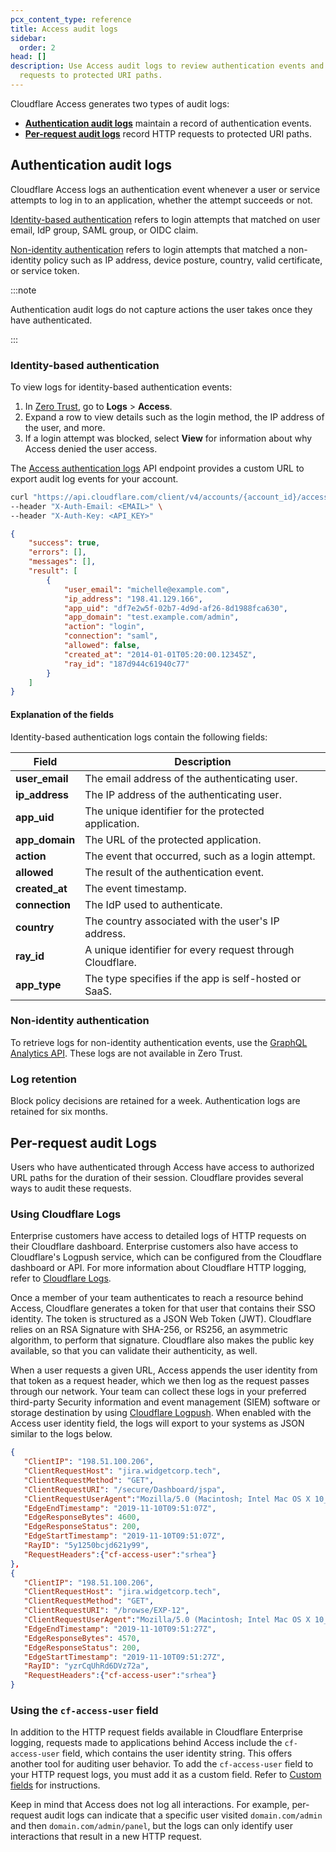 ```yaml
---
pcx_content_type: reference
title: Access audit logs
sidebar:
  order: 2
head: []
description: Use Access audit logs to review authentication events and HTTP
  requests to protected URI paths.
---
```



Cloudflare Access generates two types of audit logs:

- **[Authentication audit logs](#authentication-audit-logs)** maintain a record of authentication events.
- **[Per-request audit logs](#per-request-audit-logs)** record HTTP requests to protected URI paths.

## Authentication audit logs

Cloudflare Access logs an authentication event whenever a user or service attempts to log in to an application, whether the attempt succeeds or not.

[Identity-based authentication](#identity-based-authentication) refers to login attempts that matched on user email, IdP group, SAML group, or OIDC claim.

[Non-identity authentication](#non-identity-authentication) refers to login attempts that matched a non-identity policy such as IP address, device posture, country, valid certificate, or service token.

:::note

Authentication audit logs do not capture actions the user takes once they have authenticated.

:::

### Identity-based authentication

<Tabs syncKey="dashPlusAPI"> <TabItem label="Dashboard">

To view logs for identity-based authentication events:

1. In [Zero Trust](https://one.dash.cloudflare.com), go to **Logs** > **Access**.
2. Expand a row to view details such as the login method, the IP address of the user, and more.
3. If a login attempt was blocked, select **View** for information about why Access denied the user access.

</TabItem> <TabItem label="API">

The [Access authentication logs](/api/resources/zero_trust/subresources/access/subresources/logs/subresources/access_requests/methods/list/) API endpoint provides a custom URL to export audit log events for your account.

```bash title="Request"
curl "https://api.cloudflare.com/client/v4/accounts/{account_id}/access/logs/access_requests?limit=25&direction=desc&since=2020-07-01T05:20:00Z&until=2020-10-01T05:20:00Z" \
--header "X-Auth-Email: <EMAIL>" \
--header "X-Auth-Key: <API_KEY>"
```

```json title="Response"
{
	"success": true,
	"errors": [],
	"messages": [],
	"result": [
		{
			"user_email": "michelle@example.com",
			"ip_address": "198.41.129.166",
			"app_uid": "df7e2w5f-02b7-4d9d-af26-8d1988fca630",
			"app_domain": "test.example.com/admin",
			"action": "login",
			"connection": "saml",
			"allowed": false,
			"created_at": "2014-01-01T05:20:00.12345Z",
			"ray_id": "187d944c61940c77"
		}
	]
}
```

</TabItem> </Tabs>

#### Explanation of the fields

Identity-based authentication logs contain the following fields:

| Field          | Description                                               |
| -------------- | --------------------------------------------------------- |
| **user_email** | The email address of the authenticating user.             |
| **ip_address** | The IP address of the authenticating user.                |
| **app_uid**    | The unique identifier for the protected application.      |
| **app_domain** | The URL of the protected application.                     |
| **action**     | The event that occurred, such as a login attempt.         |
| **allowed**    | The result of the authentication event.                   |
| **created_at** | The event timestamp.                                      |
| **connection** | The IdP used to authenticate.                             |
| **country**    | The country associated with the user's IP address.        |
| **ray_id**     | A unique identifier for every request through Cloudflare. |
| **app_type**   | The type specifies if the app is self-hosted or SaaS.     |

### Non-identity authentication

To retrieve logs for non-identity authentication events, use the [GraphQL Analytics API](/analytics/graphql-api/tutorials/querying-access-login-events/). These logs are not available in Zero Trust.

### Log retention

Block policy decisions are retained for a week. Authentication logs are retained for six months.

## Per-request audit Logs

Users who have authenticated through Access have access to authorized URL paths for the duration of their session. Cloudflare provides several ways to audit these requests.

### Using Cloudflare Logs

Enterprise customers have access to detailed logs of HTTP requests on their Cloudflare dashboard. Enterprise customers also have access to Cloudflare's Logpush service, which can be configured from the Cloudflare dashboard or API. For more information about Cloudflare HTTP logging, refer to [Cloudflare Logs](/logs/).

Once a member of your team authenticates to reach a resource behind Access, Cloudflare generates a token for that user that contains their SSO identity. The token is structured as a <GlossaryTooltip term="JSON web token">JSON Web Token (JWT)</GlossaryTooltip>. Cloudflare relies on an RSA Signature with SHA-256, or RS256, an asymmetric algorithm, to perform that signature. Cloudflare also makes the public key available, so that you can validate their authenticity, as well.

When a user requests a given URL, Access appends the user identity from that token as a request header, which we then log as the request passes through our network. Your team can collect these logs in your preferred third-party Security information and event management (SIEM) software or storage destination by using [Cloudflare Logpush](/cloudflare-one/insights/logs/logpush/). When enabled with the Access user identity field, the logs will export to your systems as JSON similar to the logs below.

```json
{
   "ClientIP": "198.51.100.206",
   "ClientRequestHost": "jira.widgetcorp.tech",
   "ClientRequestMethod": "GET",
   "ClientRequestURI": "/secure/Dashboard/jspa",
   "ClientRequestUserAgent":"Mozilla/5.0 (Macintosh; Intel Mac OS X 10_14_6) AppleWebKit/537.36 (KHTML, like Gecko) Chrome/78.0.3904.87 Safari/537.36",
   "EdgeEndTimestamp": "2019-11-10T09:51:07Z",
   "EdgeResponseBytes": 4600,
   "EdgeResponseStatus": 200,
   "EdgeStartTimestamp": "2019-11-10T09:51:07Z",
   "RayID": "5y1250bcjd621y99",
   "RequestHeaders":{"cf-access-user":"srhea"}
},
{
   "ClientIP": "198.51.100.206",
   "ClientRequestHost": "jira.widgetcorp.tech",
   "ClientRequestMethod": "GET",
   "ClientRequestURI": "/browse/EXP-12",
   "ClientRequestUserAgent":"Mozilla/5.0 (Macintosh; Intel Mac OS X 10_14_6) AppleWebKit/537.36 (KHTML, like Gecko) Chrome/78.0.3904.87 Safari/537.36",
   "EdgeEndTimestamp": "2019-11-10T09:51:27Z",
   "EdgeResponseBytes": 4570,
   "EdgeResponseStatus": 200,
   "EdgeStartTimestamp": "2019-11-10T09:51:27Z",
   "RayID": "yzrCqUhRd6DVz72a",
   "RequestHeaders":{"cf-access-user":"srhea"}
}
```

### Using the `cf-access-user` field

In addition to the HTTP request fields available in Cloudflare Enterprise logging, requests made to applications behind Access include the `cf-access-user` field, which contains the user identity string. This offers another tool for auditing user behavior. To add the `cf-access-user` field to your HTTP request logs, you must add it as a custom field. Refer to [Custom fields](/logs/reference/custom-fields/) for instructions.

Keep in mind that Access does not log all interactions. For example, per-request audit logs can indicate that a specific user visited `domain.com/admin` and then `domain.com/admin/panel`, but the logs can only identify user interactions that result in a new HTTP request.
